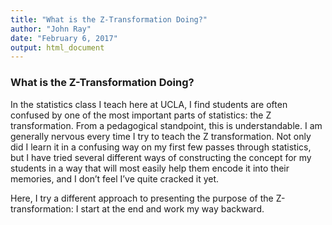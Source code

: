 ```yaml
---
title: "What is the Z-Transformation Doing?"
author: "John Ray"
date: "February 6, 2017"
output: html_document
---
```


### What is the Z-Transformation Doing?

In the statistics class I teach here at UCLA, I find students are often confused by one of the most important parts of statistics: the Z transformation. From a pedagogical standpoint, this is understandable. I am generally nervous every time I try to teach the Z transformation. Not only did I learn it in a confusing way on my first few passes through statistics, but I have tried several different ways of constructing the concept for my students in a way that will most easily help them encode it into their memories, and I don't feel I've quite cracked it yet.

Here, I try a different approach to presenting the purpose of the Z-transformation: I start at the end and work my way backward.